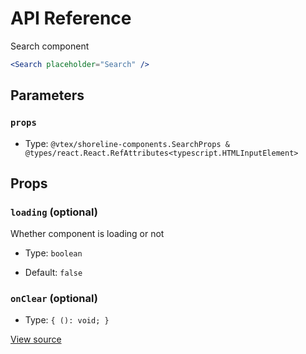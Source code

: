 # API Reference

Search component

```jsx
<Search placeholder="Search" />
```

## Parameters

### `props`

- Type: `@vtex/shoreline-components.SearchProps & @types/react.React.RefAttributes<typescript.HTMLInputElement>`

## Props

### `loading` (optional)

Whether component is loading or not

- Type: `boolean`

- Default: `false`

### `onClear` (optional)

- Type: `{ (): void; }`

[View source](https://github.com/vtex/shoreline/blob/2295b7d78/packages/components/src/search/search.tsx#L14)
